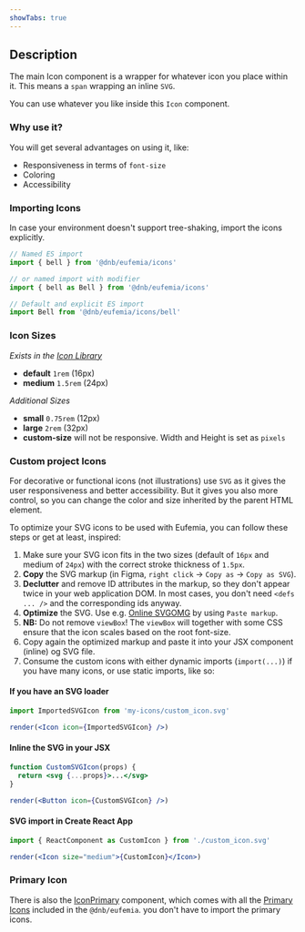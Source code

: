 ```yaml
---
showTabs: true
---
```


## Description

The main Icon component is a wrapper for whatever icon you place within it. This means a `span` wrapping an inline `SVG`.

You can use whatever you like inside this `Icon` component.

### Why use it?

You will get several advantages on using it, like:

- Responsiveness in terms of `font-size`
- Coloring
- Accessibility

### Importing Icons

In case your environment doesn't support tree-shaking, import the icons explicitly.

```jsx
// Named ES import
import { bell } from '@dnb/eufemia/icons'

// or named import with modifier
import { bell as Bell } from '@dnb/eufemia/icons'

// Default and explicit ES import
import Bell from '@dnb/eufemia/icons/bell'
```

### Icon Sizes

_Exists in the [Icon Library](/icons)_

- **default** `1rem` (16px)
- **medium** `1.5rem` (24px)

_Additional Sizes_

- **small** `0.75rem` (12px)
- **large** `2rem` (32px)
- **custom-size** will not be responsive. Width and Height is set as `pixels`

### Custom project Icons

For decorative or functional icons (not illustrations) use `SVG` as it gives the user responsiveness and better accessibility. But it gives you also more control, so you can change the color and size inherited by the parent HTML element.

To optimize your SVG icons to be used with Eufemia, you can follow these steps or get at least, inspired:

1. Make sure your SVG icon fits in the two sizes (default of `16px` and medium of `24px`) with the correct stroke thickness of `1.5px`.
1. **Copy** the SVG markup (in Figma, `right click` -> `Copy as` -> `Copy as SVG`).
1. **Declutter** and remove ID attributes in the markup, so they don't appear twice in your web application DOM. In most cases, you don't need `<defs ... />` and the corresponding ids anyway.
1. **Optimize** the SVG. Use e.g. [Online SVGOMG](https://jakearchibald.github.io/svgomg/) by using `Paste markup`.
1. **NB:** Do not remove `viewBox`! The `viewBox` will together with some CSS ensure that the icon scales based on the root font-size.
1. Copy again the optimized markup and paste it into your JSX component (inline) og SVG file.
1. Consume the custom icons with either dynamic imports (`import(...)`) if you have many icons, or use static imports, like so:

#### If you have an SVG loader

```jsx
import ImportedSVGIcon from 'my-icons/custom_icon.svg'

render(<Icon icon={ImportedSVGIcon} />)
```

#### Inline the SVG in your JSX

```jsx
function CustomSVGIcon(props) {
  return <svg {...props}>...</svg>
}

render(<Button icon={CustomSVGIcon} />)
```

#### SVG import in Create React App

```jsx
import { ReactComponent as CustomIcon } from './custom_icon.svg'

render(<Icon size="medium">{CustomIcon}</Icon>)
```

### Primary Icon

There is also the [IconPrimary](/uilib/components/icon-primary) component, which comes with all the [Primary Icons](/icons/primary) included in the `@dnb/eufemia`. you don't have to import the primary icons.

